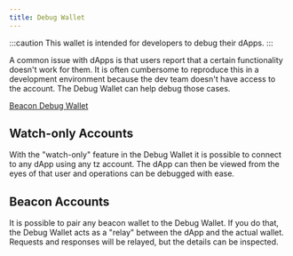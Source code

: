 ```yaml
---
title: Debug Wallet
---
```


:::caution
This wallet is intended for developers to debug their dApps.
:::

A common issue with dApps is that users report that a certain functionality doesn't work for them. It is often cumbersome to reproduce this in a development environment because the dev team doesn't have access to the account. The Debug Wallet can help debug those cases.

[Beacon Debug Wallet](https://debug.walletbeacon.io)

## Watch-only Accounts

With the "watch-only" feature in the Debug Wallet it is possible to connect to any dApp using any tz account. The dApp can then be viewed from the eyes of that user and operations can be debugged with ease.

## Beacon Accounts

It is possible to pair any beacon wallet to the Debug Wallet. If you do that, the Debug Wallet acts as a "relay" between the dApp and the actual wallet. Requests and responses will be relayed, but the details can be inspected.
